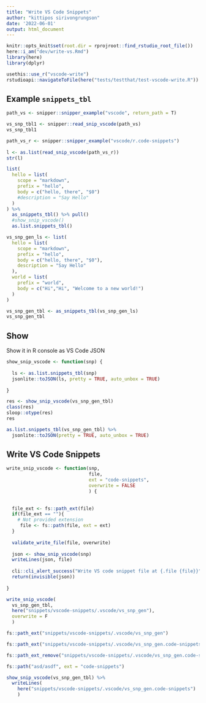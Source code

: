 ```yaml
---
title: "Write VS Code Snippets"
author: "kittipos sirivongrungson"
date: '2022-06-01'
output: html_document
---
```


```r
knitr::opts_knit$set(root.dir = rprojroot::find_rstudio_root_file())
here::i_am("dev/write-vs.Rmd")
library(here)
library(dplyr)
```

```r
usethis::use_r("vscode-write")
rstudioapi::navigateToFile(here("tests/testthat/test-vscode-write.R"))
```


## Example `snippets_tbl`



```r
path_vs <- snipper::snipper_example("vscode", return_path = T)
```

```r
vs_snp_tbl1 <- snipper::read_snip_vscode(path_vs)
vs_snp_tbl1
```
```r
path_vs_r <- snipper::snipper_example("vscode/r.code-snippets")
 
l <- as.list(read_snip_vscode(path_vs_r))
str(l)
```


```r
list(
  hello = list(
    scope = "markdown",
    prefix = "hello",
    body = c("hello, there", "$0")
    #description = "Say Hello"
  )
) %>% 
  as_snippets_tbl() %>% pull()
  #show_snip_vscode()
  as.list.snippets_tbl()
```


```r
vs_snp_gen_ls <- list(
  hello = list(
    scope = "markdown",
    prefix = "hello",
    body = c("hello, there", "$0"),
    description = "Say Hello"
  ),
  world = list(
    prefix = "world",
    body = c("Hi","Hi", "Welcome to a new world!")
  )
) 

vs_snp_gen_tbl <- as_snippets_tbl(vs_snp_gen_ls) 
vs_snp_gen_tbl
```



## Show

Show it in R console as VS Code JSON

```r
show_snip_vscode <- function(snp) {
  
  ls <- as.list.snippets_tbl(snp)
  jsonlite::toJSON(ls, pretty = TRUE, auto_unbox = TRUE)
  
}

res <- show_snip_vscode(vs_snp_gen_tbl)
class(res)
sloop::otype(res)
res
```

```r
as.list.snippets_tbl(vs_snp_gen_tbl) %>% 
  jsonlite::toJSON(pretty = TRUE, auto_unbox = TRUE)
```


## Write VS Code Snippets

```r
write_snip_vscode <- function(snp, 
                              file, 
                              ext = "code-snippets", 
                              overwrite = FALSE
                              ) {
  
  
  file_ext <- fs::path_ext(file)
  if(file_ext == ""){
    # Not provided extension
     file <- fs::path(file, ext = ext)
  } 
  
  validate_write_file(file, overwrite)
  
  json <- show_snip_vscode(snp)
  writeLines(json, file)
  
  cli::cli_alert_success("Write VS code snippet file at {.file {file}}")
  return(invisible(json))
  
}

write_snip_vscode(
  vs_snp_gen_tbl,
  here("snippets/vscode-snippets/.vscode/vs_snp_gen"),
  overwrite = F
  )
```


```r
fs::path_ext("snippets/vscode-snippets/.vscode/vs_snp_gen")

fs::path_ext("snippets/vscode-snippets/.vscode/vs_snp_gen.code-snippets")

fs::path_ext_remove("snippets/vscode-snippets/.vscode/vs_snp_gen.code-snippets")

fs::path("asd/asdf", ext = "code-snippets")
```


```r
show_snip_vscode(vs_snp_gen_tbl) %>% 
  writeLines(
    here("snippets/vscode-snippets/.vscode/vs_snp_gen.code-snippets")
    )
```



